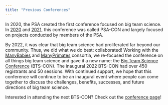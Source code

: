 ```yaml
---
title: "Previous Conferences"
---
```


In 2020, the PSA created the first conference focused on big team science. In [2020](https://psysciacc.org/psacon2020-videos/) and [2021](https://psysciacc.org/psacon2021-videos/), this conference was called PSA-CON and largely focused on projects conducted by members of the PSA.

By 2022, it was clear that big team science had proliferated far beyond our community. Thus, we did what we do best: collaborated! Working with the [ManyBabies](https://manybabies.github.io/) and [ManyPrimates](https://manyprimates.github.io/) consortia, we re-focused the conference on all things big team science and gave it a new name: the [Big Team Science Conference](https://bigteamscienceconference.github.io/) (BTS-CON). The inaugural 2022 BTS-CON had over 450 registrants and 50 sessions. With continued support, we hope that this conference will continue to be an inaugural event where people can come together to discuss the challenges, benefits, successes, and future directions of big team science. 

Interested in attending the next BTS-CON? Check out the [conference page](https://bigteamscienceconference.github.io/)!
